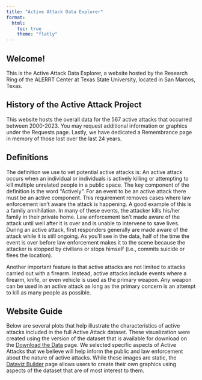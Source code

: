 ```yaml
---
title: "Active Attack Data Explorer"
format: 
  html: 
    toc: true
    theme: "flatly"
---
```


## Welcome!

This is the Active Attack Data Explorer, a website hosted by the Research Ring of the ALERRT Center at Texas State University, located in San Marcos, Texas.

## History of the Active Attack Project

This website hosts the overall data for the 567 active attacks that occurred between 2000-2023. You may request additional information or graphics under the Requests page. Lastly, we have dedicated a Remembrance page in memory of those lost over the last 24 years. 

## Definitions

The definition we use to vet potential active attacks is: An active attack occurs when an individual or individuals is actively killing or attempting to kill multiple unrelated people in a public space. The key component of the definition is the word "Actively". For an event to be an active attack there must be an active component. This requirement removes cases where law enforcement isn't aware the attack is happening. A good example of this is a family annihilation. In many of these events, the attacker kills his/her family in their private home. Law enforcement isn't made aware of the attack until well after it is over and is unable to intervene to save lives. During an active attack, first responders generally are made aware of the attack while it is still ongoing. As you'll see in the data, half of the time the event is over before law enforcement makes it to the scene because the attacker is stopped by civilians or stops himself (i.e., commits suicide or flees the location). 

Another important feature is that active attacks are not limited to attacks carried out with a firearm. Instead, active attacks include events where a firearm, knife, or even vehicle is used as the primary weapon. Any weapon can be used in an active attack as long as the primary concern is an attempt to kill as many people as possible. 

## Website Guide

Below are several plots that help illustrate the characteristics of active attacks included in the full Active Attack dataset. These visualization were created using the version of the dataset that is available for download on the [Download the Data](#download) page. We selected specific aspects of Active Attacks that we believe will help inform the public and law enforcement about the nature of active attacks. While these images are static, the [Dataviz Builder](#dataviz) page allows users to create their own graphics using aspects of the dataset that are of most interest to them.
